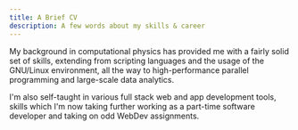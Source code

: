 ```yaml
---
title: A Brief CV
description: A few words about my skills & career
---
```


My background in computational physics has provided me with a fairly solid set of skills, extending from scripting languages and the usage of the GNU/Linux environment, all the way to high-performance parallel programming and large-scale data analytics.

I'm also self-taught in various full stack web and app development tools, skills which I'm now taking further working as a part-time software developer and taking on odd WebDev assignments. 